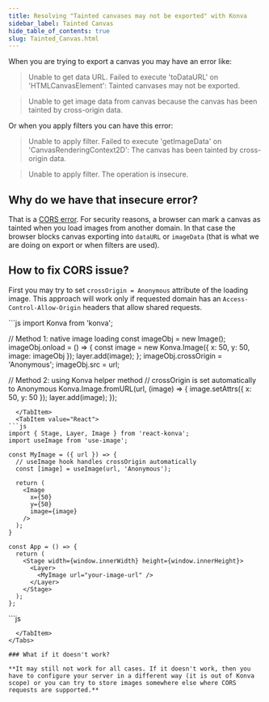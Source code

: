 ```yaml
---
title: Resolving "Tainted canvases may not be exported" with Konva
sidebar_label: Tainted Canvas
hide_table_of_contents: true
slug: Tainted_Canvas.html
---
```


When you are trying to export a canvas you may have an error like:

> Unable to get data URL. Failed to execute 'toDataURL' on 'HTMLCanvasElement': Tainted canvases may not be exported.

> Unable to get image data from canvas because the canvas has been tainted by cross-origin data.

Or when you apply filters you can have this error:

> Unable to apply filter. Failed to execute 'getImageData' on 'CanvasRenderingContext2D': The canvas has been tainted by cross-origin data.

> Unable to apply filter. The operation is insecure.

## Why do we have that insecure error?

That is a [CORS error](https://developer.mozilla.org/en-US/docs/Web/HTML/CORS_enabled_image). For security reasons, a browser can mark a canvas as tainted when you load images from another domain. In that case the browser blocks canvas exporting into `dataURL` or `imageData` (that is what we are doing on export or when filters are used).

## How to fix CORS issue?

First you may try to set `crossOrigin = Anonymous` attribute of the loading image. This approach will work only if requested domain has an `Access-Control-Allow-Origin` headers that allow shared requests.


<Tabs>
  <TabItem value="Vanilla" default>
```js
import Konva from 'konva';

// Method 1: native image loading
const imageObj = new Image();
imageObj.onload = () => {
   const image = new Konva.Image({
     x: 50,
     y: 50,
     image: imageObj
   });
   layer.add(image);
};
imageObj.crossOrigin = 'Anonymous';
imageObj.src = url;

// Method 2: using Konva helper method
// crossOrigin is set automatically to Anonymous
Konva.Image.fromURL(url, (image) => {
  image.setAttrs({
    x: 50,
    y: 50
  });
  layer.add(image);
});
```
  </TabItem>
  <TabItem value="React">
```js
import { Stage, Layer, Image } from 'react-konva';
import useImage from 'use-image';

const MyImage = ({ url }) => {
  // useImage hook handles crossOrigin automatically
  const [image] = useImage(url, 'Anonymous');
  
  return (
    <Image
      x={50}
      y={50}
      image={image}
    />
  );
}

const App = () => {
  return (
    <Stage width={window.innerWidth} height={window.innerHeight}>
      <Layer>
        <MyImage url="your-image-url" />
      </Layer>
    </Stage>
  );
};
```
  </TabItem>
  <TabItem value="Vue">
```js
<template>
  <v-stage :config="stageSize">
    <v-layer>
      <v-image
        v-if="image"
        :config="{
          x: 50,
          y: 50,
          image: image
        }"
      />
    </v-layer>
  </v-stage>
</template>

<script setup>
import { useImage } from 'vue-konva';

const stageSize = {
  width: window.innerWidth,
  height: window.innerHeight
};

// useImage hook handles crossOrigin automatically
const [image] = useImage('your-image-url', 'Anonymous');
</script>
```
  </TabItem>
</Tabs>

### What if it doesn't work?

**It may still not work for all cases. If it doesn't work, then you have to configure your server in a different way (it is out of Konva scope) or you can try to store images somewhere else where CORS requests are supported.**